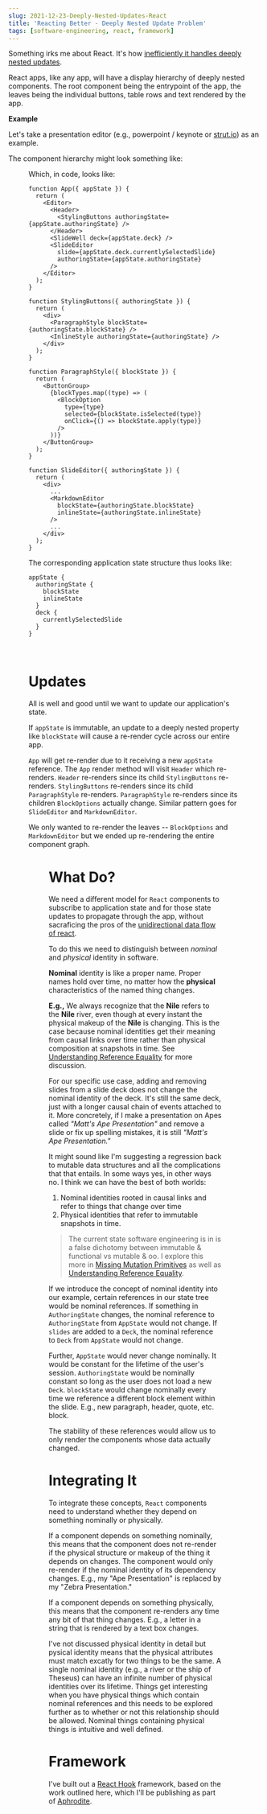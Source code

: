 ```yaml
---
slug: 2021-12-23-Deeply-Nested-Updates-React
title: 'Reacting Better - Deeply Nested Update Problem'
tags: [software-engineering, react, framework]
---
```



Something irks me about React. It's how [inefficiently it handles deeply nested updates](https://youtu.be/AdNJ3fydeao).

React apps, like any app, will have a display hierarchy of deeply nested components. The root component being the entrypoint of the app, the leaves being the individual buttons, table rows and text rendered by the app.

**Example**

Let's take a presentation editor (e.g., powerpoint / keynote or [strut.io](https://strut.io)) as an example.

The component hierarchy might look something like:

<Figure
  url="/blog-assets/deeply-nested-updates/deeply-nested.png"
  description="App Components"
/>

Which, in code, looks like:

```tsx
function App({ appState }) {
  return (
    <Editor>
      <Header>
        <StylingButtons authoringState={appState.authoringState} />
      </Header>
      <SlideWell deck={appState.deck} />
      <SlideEditor
        slide={appState.deck.currentlySelectedSlide}
        authoringState={appState.authoringState}
      />
    </Editor>
  );
}

function StylingButtons({ authoringState }) {
  return (
    <div>
      <ParagraphStyle blockState={authoringState.blockState} />
      <InlineStyle authoringState={authoringState} />
    </div>
  );
}

function ParagraphStyle({ blockState }) {
  return (
    <ButtonGroup>
      {blockTypes.map((type) => (
        <BlockOption
          type={type}
          selected={blockState.isSelected(type)}
          onClick={() => blockState.apply(type)}
        />
      ))}
    </ButtonGroup>
  );
}

function SlideEditor({ authoringState }) {
  return (
    <div>
      ...
      <MarkdownEditor
        blockState={authoringState.blockState}
        inlineState={authoringState.inlineState}
      />
      ...
    </div>
  );
}
```

The corresponding application state structure thus looks like:

```
appState {
  authoringState {
    blockState
    inlineState
  }
  deck {
    currentlySelectedSlide
  }
}
```

<br />

# Updates

All is well and good until we want to update our application's state.

If `appState` is immutable, an update to a deeply nested property like `blockState` will cause a re-render cycle across our entire app.

`App` will get re-render due to it receiving a new `appState` reference. The `App` render method will visit `Header` which re-renders. `Header` re-renders since its child `StylingButtons` re-renders. `StylingButtons` re-renders since its child `ParagraphStyle` re-renders. `ParagraphStyle` re-renders since its children `BlockOptions` actually change. Similar pattern goes for `SlideEditor` and `MarkdownEditor`.

We only wanted to re-render the leaves -- `BlockOptions` and `MarkdownEditor` but we ended up re-rendering the entire component graph.

<Figure
  url="/blog-assets/deeply-nested-updates/deeply-nested-re-render.png"
  description="Everything in <font color='red'>red</font> re-renders, but we only needed to re-render the stuff in <font color='blue'>blue</font>"
/>

# What Do?

We need a different model for `React` components to subscribe to application state and for those state updates to propagate through the app, without sacraficing the pros of the [unidirectional data flow of react](https://reactjs.org/docs/thinking-in-react.html).

To do this we need to distinguish between _nominal_ and _physical_ identity in software.

**Nominal** identity is like a proper name. Proper names hold over time, no matter how the **physical** characteristics of the named thing changes.

**E.g.,** We always recognize that the **Nile** refers to the **Nile** river, even though at every instant the physical makeup of the **Nile** is changing. This is the case because nominal identities get their meaning from causal links over time rather than physical composition at snapshots in time. See [Understanding Reference Equality](2021-12-17-Object-Identity) for more discussion.

For our specific use case, adding and removing slides from a slide deck does not change the nominal identity of the deck. It's still the same deck, just with a longer causal chain of events attached to it. More concretely, if I make a presentation on Apes called _"Matt's Ape Presentation"_ and remove a slide or fix up spelling mistakes, it is still _"Matt's Ape Presentation."_

It might sound like I'm suggesting a regression back to mutable data structures and all the complications that that entails. In some ways yes, in other ways no. I think we can have the best of both worlds:

1. Nominal identities rooted in causal links and refer to things that change over time
2. Physical identities that refer to immutable snapshots in time.

> The current state software engineering is in is a false dichotomy between immutable & functional vs mutable & oo. I explore this more in [Missing Mutation Primitives](2021-12-16-Missing-Mutation-Primitives) as well as [Understanding Reference Equality](2021-12-17-Object-Identity).

If we introduce the concept of nominal identity into our example, certain references in our state tree would be nominal references. If something in `AuthoringState` changes, the nominal reference to `AuthoringState` from `AppState` would not change. If `slides` are added to a `Deck`, the nominal reference to `Deck` from `AppState` would not change.

Further, `AppState` would never change nominally. It would be constant for the lifetime of the user's session. `AuthoringState` would be nominally constant so long as the user does not load a new `Deck`. `blockState` would change nominally every time we reference a different block element within the slide. E.g., new paragraph, header, quote, etc. block.

The stability of these references would allow us to only render the components whose data actually changed.

# Integrating It

To integrate these concepts, `React` components need to understand whether they depend on something nominally or physically.

If a component depends on something nominally, this means that the component does not re-render if the physical structure or makeup of the thing it depends on changes. The component would only re-render if the nominal identity of its dependency changes. E.g., my "Ape Presentation" is replaced by my "Zebra Presentation."

If a component depends on something physically, this means that the component re-renders any time any bit of that thing changes. E.g., a letter in a string that is rendered by a text box changes.

I've not discussed physical identity in detail but pysical identity means that the physical attributes must match excatly for two things to be the same. A single nominal identity (e.g., a river or the ship of Theseus) can have an infinite number of physical identities over its lifetime. Things get interesting when you have physical things which contain nominal references and this needs to be explored further as to whether or not this relationship should be allowed. Nominal things containing physical things is intuitive and well defined.

# Framework

I've built out a [React Hook](https://reactjs.org/docs/hooks-intro.html) framework, based on the work outlined here, which I'll be publishing as part of [Aphrodite](https://github.com/tantaman/aphrodite).
